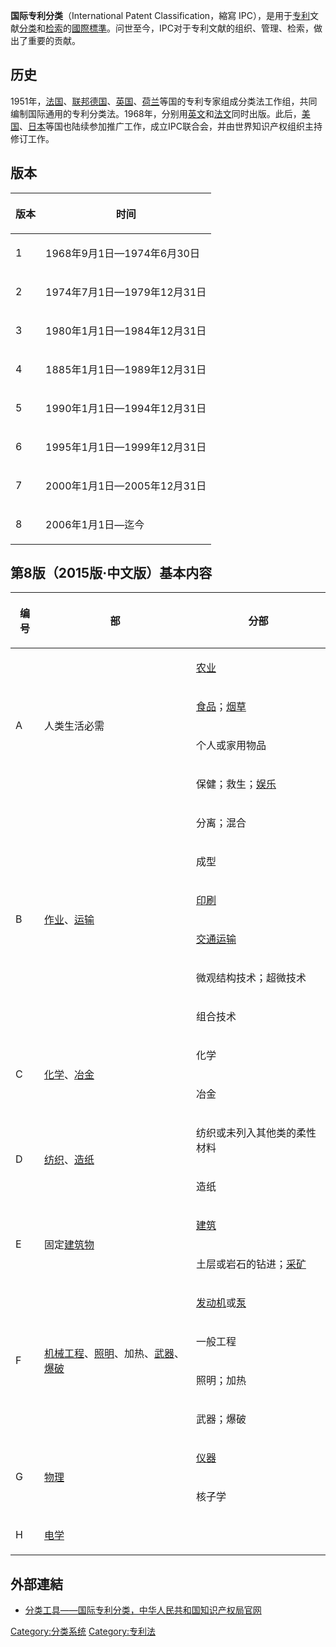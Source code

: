 {{multiple issues|
{{copyedit|time=2015-05-01T12:25:36+00:00}}
{{newsrelease|time=2015-05-01T12:25:36+00:00}}
{{unreferenced|time=2015-05-01T12:25:36+00:00}}
}}
'''国际专利分类'''（International Patent Classification，縮寫 IPC），是用于[[专利|专利]]文献[[分类|分类]]和[[检索|检索]]的[[國際標準|國際標準]]。问世至今，IPC对于专利文献的组织、管理、检索，做出了重要的贡献。

== 历史 ==
1951年，[[法国|法国]]、[[联邦德国|联邦德国]]、[[英国|英国]]、[[荷兰|荷兰]]等国的专利专家组成分类法工作组，共同编制国际通用的专利分类法。1968年，分别用[[英文|英文]]和[[法文|法文]]同时出版。此后，[[美国|美国]]、[[日本|日本]]等国也陆续参加推广工作，成立IPC联合会，并由世界知识产权组织主持修订工作。

== 版本 ==
{| class="wikitable"
|-
! 版本 !! 时间
|-
| 1 || 1968年9月1日—1974年6月30日
|-
| 2 || 1974年7月1日—1979年12月31日
|-
| 3 || 1980年1月1日—1984年12月31日
|-
| 4 || 1885年1月1日—1989年12月31日
|-
| 5 || 1990年1月1日—1994年12月31日
|-
| 6 || 1995年1月1日—1999年12月31日
|-
| 7 || 2000年1月1日—2005年12月31日
|-
| 8 || 2006年1月1日—迄今
|}

== 第8版（2015版·中文版）基本内容 ==
{| class="wikitable"
|-
! 编号 !! 部
!分部
|-
| rowspan="4" | A || rowspan="4" | 人类生活必需
|[[农业|农业]]
|-
|[[食品|食品]]；[[烟草|烟草]]
|-
|个人或家用物品
|-
|保健；救生；[[娱乐|娱乐]]
|-
| rowspan="6" | B || rowspan="6" | [[作业|作业]]、[[运输|运输]]
|分离；混合
|-
|成型
|-
|[[印刷|印刷]]
|-
|[[交通运输|交通运输]]
|-
|微观结构技术；超微技术
|-
|组合技术
|-
| rowspan="2" | C || rowspan="2" | [[化学|化学]]、[[冶金|冶金]]
|化学
|-
|冶金
|-
| rowspan="2" | D || rowspan="2" | [[纺织|纺织]]、[[造纸|造纸]]
|纺织或未列入其他类的柔性材料
|-
|造纸
|-
| rowspan="2" | E || rowspan="2" | 固定[[建筑物|建筑物]]
|[[建筑|建筑]]
|-
|土层或岩石的钻进；[[采矿|采矿]]
|-
| rowspan="4" | F || rowspan="4" | [[机械工程|机械工程]]、[[照明|照明]]、加热、[[武器|武器]]、[[爆破|爆破]]
|[[发动机|发动机]]或[[泵|泵]]
|-
|一般工程
|-
|照明；加热
|-
|武器；爆破
|-
| rowspan="2" | G || rowspan="2" | [[物理|物理]]
|[[仪器|仪器]]
|-
|核子学
|-
| H || [[电学|电学]]
|
|}

==外部連結==
* [http://www.sipo.gov.cn/wxfw/zlwxxxggfw/zsyd/bzyfl/gjzlfl/ 分类工具——国际专利分类，中华人民共和国知识产权局官网]{{Wayback|url=http://www.sipo.gov.cn/wxfw/zlwxxxggfw/zsyd/bzyfl/gjzlfl/ |date=20150518083114 }}

[[Category:分类系统|Category:分类系统]]
[[Category:专利法|Category:专利法]]